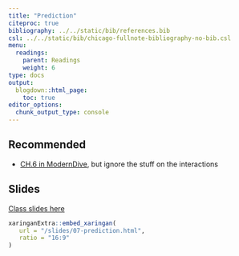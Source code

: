 ```yaml
---
title: "Prediction"
citeproc: true
bibliography: ../../static/bib/references.bib
csl: ../../static/bib/chicago-fullnote-bibliography-no-bib.csl
menu: 
  readings:
    parent: Readings
    weight: 6
type: docs
output:
  blogdown::html_page:
    toc: true
editor_options: 
  chunk_output_type: console
---
```



## Recommended

- <i class="fas fa-book"></i> [CH.6 in ModernDive](https://moderndive.com/6-multiple-regression.html#multiple-regression), but ignore the stuff on the interactions


## Slides

[Class slides here](/slides/07-prediction.html)


```r
xaringanExtra::embed_xaringan(
   url = "/slides/07-prediction.html",
   ratio = "16:9"
)
```
